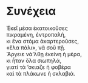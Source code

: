 # Συνέχεια {.unnumbered}

Ἐκεῖ μέσα ἐκατοικοῦσες\
πικραμένη, ἐντροπαλή,\
κι ἕνα στόμα ἀκαρτεροῦσες,\
«ἔλα πάλι», νά σοῦ πῇ.\
Ἄργειε νά'λθῃ ἐκείνη ἡ μέρα,\
κι ἦταν ὅλα σιωπηλά,\
γιατὶ τὰ ’σκιαζε ἡ φοβέρα\
καὶ τὰ πλάκωνε ἡ σκλαβιά.\
